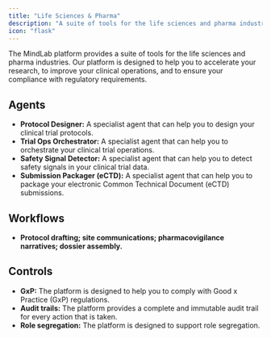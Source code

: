 ```yaml
---
title: "Life Sciences & Pharma"
description: "A suite of tools for the life sciences and pharma industries."
icon: "flask"
---
```


The MindLab platform provides a suite of tools for the life sciences and pharma industries. Our platform is designed to help you to accelerate your research, to improve your clinical operations, and to ensure your compliance with regulatory requirements.

## Agents

-   **Protocol Designer:** A specialist agent that can help you to design your clinical trial protocols.
-   **Trial Ops Orchestrator:** A specialist agent that can help you to orchestrate your clinical trial operations.
-   **Safety Signal Detector:** A specialist agent that can help you to detect safety signals in your clinical trial data.
-   **Submission Packager (eCTD):** A specialist agent that can help you to package your electronic Common Technical Document (eCTD) submissions.

## Workflows

-   **Protocol drafting; site communications; pharmacovigilance narratives; dossier assembly.**

## Controls

-   **GxP:** The platform is designed to help you to comply with Good x Practice (GxP) regulations.
-   **Audit trails:** The platform provides a complete and immutable audit trail for every action that is taken.
-   **Role segregation:** The platform is designed to support role segregation.